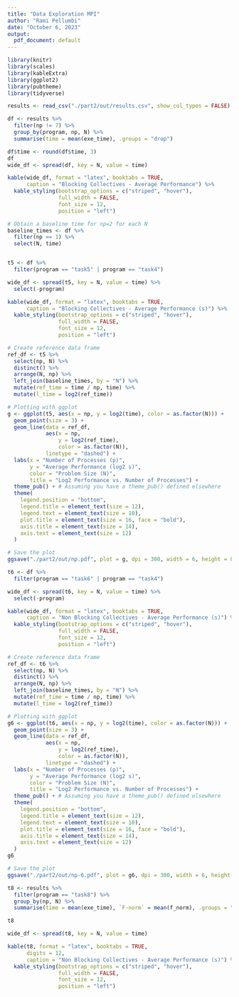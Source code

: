 ```yaml
---
title: "Data Exploration MPI"
author: "Rami Pellumbi"
date: "October 6, 2023"
output:
  pdf_document: default
---
```


```r
library(knitr)
library(scales)
library(kableExtra)
library(ggplot2)
library(pubtheme)
library(tidyverse)
```

```r
results <- read_csv("./part2/out/results.csv", show_col_types = FALSE)
```

```r
df <- results %>%
  filter(np != 7) %>%
  group_by(program, np, N) %>%
  summarise(time = mean(exe_time), .groups = "drop")

df$time <- round(df$time, 3)
df
wide_df <- spread(df, key = N, value = time)

kable(wide_df, format = "latex", booktabs = TRUE,
      caption = "Blocking Collectives - Average Performance") %>%
  kable_styling(bootstrap_options = c("striped", "hover"),
                full_width = FALSE,
                font_size = 12,
                position = "left")
```

```r
# Obtain a baseline time for np=2 for each N
baseline_times <- df %>%
  filter(np == 1) %>%
  select(N, time)


t5 <- df %>%
  filter(program == "task5" | program == "task4")

wide_df <- spread(t5, key = N, value = time) %>%
  select(-program)

kable(wide_df, format = "latex", booktabs = TRUE,
      caption = "Blocking Collectives - Average Performance (s)") %>%
  kable_styling(bootstrap_options = c("striped", "hover"),
                full_width = FALSE,
                font_size = 12,
                position = "left")

# Create reference data frame
ref_df <- t5 %>%
  select(np, N) %>%
  distinct() %>%
  arrange(N, np) %>%
  left_join(baseline_times, by = "N") %>%
  mutate(ref_time = time / np, time) %>%
  mutate(l_time = log2(ref_time))

# Plotting with ggplot
g <- ggplot(t5, aes(x = np, y = log2(time), color = as.factor(N))) +
  geom_point(size = 3) +
  geom_line(data = ref_df,
            aes(x = np,
                y = log2(ref_time),
                color = as.factor(N)),
            linetype = "dashed") +
  labs(x = "Number of Processes (p)",
       y = "Average Performance (log2 s)",
       color = "Problem Size (N)",
       title = "Log2 Performance vs. Number of Processes") +
  theme_pub() + # Assuming you have a theme_pub() defined elsewhere
  theme(
    legend.position = "bottom",
    legend.title = element_text(size = 12),
    legend.text = element_text(size = 10),
    plot.title = element_text(size = 16, face = "bold"),
    axis.title = element_text(size = 14),
    axis.text = element_text(size = 12)
  )

# Save the plot
ggsave("./part2/out/np.pdf", plot = g, dpi = 300, width = 6, height = 8)
```

```r
t6 <- df %>%
  filter(program == "task6" | program == "task4")

wide_df <- spread(t6, key = N, value = time) %>%
  select(-program)

kable(wide_df, format = "latex", booktabs = TRUE,
      caption = "Non Blocking Collectives - Average Performance (s)") %>%
  kable_styling(bootstrap_options = c("striped", "hover"),
                full_width = FALSE,
                font_size = 12,
                position = "left")

# Create reference data frame
ref_df <- t6 %>%
  select(np, N) %>%
  distinct() %>%
  arrange(N, np) %>%
  left_join(baseline_times, by = "N") %>%
  mutate(ref_time = time / np, time) %>%
  mutate(l_time = log2(ref_time))

# Plotting with ggplot
g6 <- ggplot(t6, aes(x = np, y = log2(time), color = as.factor(N))) +
  geom_point(size = 3) +
  geom_line(data = ref_df,
            aes(x = np,
                y = log2(ref_time),
                color = as.factor(N)),
            linetype = "dashed") +
  labs(x = "Number of Processes (p)",
       y = "Average Performance (log2 s)",
       color = "Problem Size (N)",
       title = "Log2 Performance vs. Number of Processes") +
  theme_pub() + # Assuming you have a theme_pub() defined elsewhere
  theme(
    legend.position = "bottom",
    legend.title = element_text(size = 12),
    legend.text = element_text(size = 10),
    plot.title = element_text(size = 16, face = "bold"),
    axis.title = element_text(size = 14),
    axis.text = element_text(size = 12)
  )
g6

# Save the plot
ggsave("./part2/out/np-6.pdf", plot = g6, dpi = 300, width = 6, height = 8)
```

```r
t8 <- results %>%
  filter(program == "task8") %>%
  group_by(np, N) %>%
  summarise(time = mean(exe_time), `F-norm` = mean(f_norm), .groups = "drop")

t8

wide_df <- spread(t8, key = N, value = time)

kable(t8, format = "latex", booktabs = TRUE,
      digits = 12,
      caption = "Non Blocking Collectives - Average Performance (s)") %>%
  kable_styling(bootstrap_options = c("striped", "hover"),
                full_width = FALSE,
                font_size = 12,
                position = "left")
```
